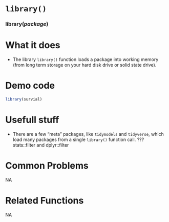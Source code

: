 # [`library()`]{.blue}
 
 
### [library]{.blue}(*package*){.center} 
 
# What it does 

+ The library [`library()`]{.blue} function loads a package into working memory (from long term storage on your hard disk drive or solid state drive).
  
 
# Demo code 

```r
library(survial)
```
  
 
# Usefull stuff 

+ There are a few "meta" packages, like `tidymodels` and `tidyverse`, which load many packages from a single [`library()`]{.blue} function call.
???
stats::filter and dplyr::filter
  
 
# Common Problems 
NA  
 
# Related Functions 
NA  
